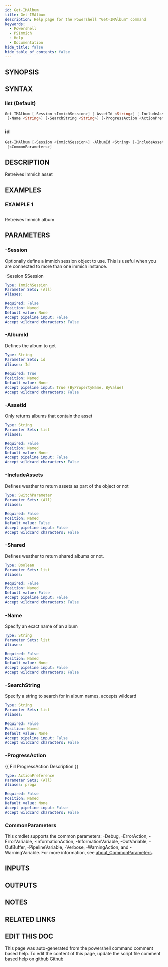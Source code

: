```yaml
---
id: Get-IMAlbum
title: Get-IMAlbum
description: Help page for the Powershell "Get-IMAlbum" command
keywords:
  - Powershell
  - PSImmich
  - Help
  - Documentation
hide_title: false
hide_table_of_contents: false
---
```


## SYNOPSIS

## SYNTAX

### list (Default)

```powershell
Get-IMAlbum [-Session <ImmichSession>] [-AssetId <String>] [-IncludeAssets] [-Shared <Boolean>]
 [-Name <String>] [-SearchString <String>] [-ProgressAction <ActionPreference>] [<CommonParameters>]
```

### id

```powershell
Get-IMAlbum [-Session <ImmichSession>] -AlbumId <String> [-IncludeAssets] [-ProgressAction <ActionPreference>]
 [<CommonParameters>]
```

## DESCRIPTION

Retreives Immich asset

## EXAMPLES

### EXAMPLE 1

```powershell

```

Retreives Immich album

## PARAMETERS

### -Session

Optionally define a immich session object to use.
This is useful when you are connected to more than one immich instance.

-Session $Session

```yaml
Type: ImmichSession
Parameter Sets: (All)
Aliases:

Required: False
Position: Named
Default value: None
Accept pipeline input: False
Accept wildcard characters: False
```

### -AlbumId

Defines the album to get

```yaml
Type: String
Parameter Sets: id
Aliases: Id

Required: True
Position: Named
Default value: None
Accept pipeline input: True (ByPropertyName, ByValue)
Accept wildcard characters: False
```

### -AssetId

Only returns albums that contain the asset

```yaml
Type: String
Parameter Sets: list
Aliases:

Required: False
Position: Named
Default value: None
Accept pipeline input: False
Accept wildcard characters: False
```

### -IncludeAssets

Defines weather to return assets as part of the object or not

```yaml
Type: SwitchParameter
Parameter Sets: (All)
Aliases:

Required: False
Position: Named
Default value: False
Accept pipeline input: False
Accept wildcard characters: False
```

### -Shared

Defines weather to return shared albums or not.

```yaml
Type: Boolean
Parameter Sets: list
Aliases:

Required: False
Position: Named
Default value: False
Accept pipeline input: False
Accept wildcard characters: False
```

### -Name

Specify an exact name of an album

```yaml
Type: String
Parameter Sets: list
Aliases:

Required: False
Position: Named
Default value: None
Accept pipeline input: False
Accept wildcard characters: False
```

### -SearchString

Specify a string to search for in album names, accepts wildcard

```yaml
Type: String
Parameter Sets: list
Aliases:

Required: False
Position: Named
Default value: None
Accept pipeline input: False
Accept wildcard characters: False
```

### -ProgressAction

\{\{ Fill ProgressAction Description \}\}

```yaml
Type: ActionPreference
Parameter Sets: (All)
Aliases: proga

Required: False
Position: Named
Default value: None
Accept pipeline input: False
Accept wildcard characters: False
```

### CommonParameters

This cmdlet supports the common parameters: -Debug, -ErrorAction, -ErrorVariable, -InformationAction, -InformationVariable, -OutVariable, -OutBuffer, -PipelineVariable, -Verbose, -WarningAction, and -WarningVariable. For more information, see [about_CommonParameters](http://go.microsoft.com/fwlink/?LinkID=113216).

## INPUTS

## OUTPUTS

## NOTES

## RELATED LINKS

## EDIT THIS DOC 

This page was auto-generated from the powershell command comment based help. To edit the content of this page, update the script file comment based help on github [Github](https://github.com/hanpq/PSImmich)
